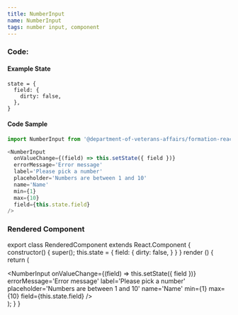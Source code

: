 ```yaml
---
title: NumberInput
name: NumberInput
tags: number input, component
---
```



### Code:

#### Example State
```
state = {
  field: {
    dirty: false,
  },
}
```

#### Code Sample
```javascript
import NumberInput from '@department-of-veterans-affairs/formation-react/NumberInput'

<NumberInput
  onValueChange={(field) => this.setState({ field })}
  errorMessage='Error message'
  label='Please pick a number'
  placeholder='Numbers are between 1 and 10'
  name='Name'
  min={1}
  max={10}
  field={this.state.field}
/>
```

### Rendered Component

export class RenderedComponent extends React.Component {
  constructor() {
    super();
    this.state = {
      field: {
        dirty: false,
      }
    }
  }
  render () {
    return (
      <div className="site-c-reactcomp__rendered">
        <NumberInput
          onValueChange={(field) => this.setState({ field })}
          errorMessage='Error message'
          label='Please pick a number'
          placeholder='Numbers are between 1 and 10'
          name='Name'
          min={1}
          max={10}
          field={this.state.field}
        />
      </div>
    );
  }
}

<RenderedComponent />

